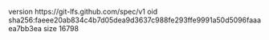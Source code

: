 version https://git-lfs.github.com/spec/v1
oid sha256:faeee20ab834c4b7d05dea9d3637c988fe293ffe9991a50d5096faaaea7bb3ea
size 16798
